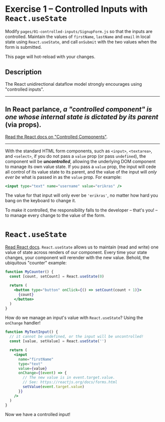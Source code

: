 
# Exercise 1 – Controlled Inputs with `React.useState`

Modify `pages/01-controlled-inputs/SignupForm.js` so that the inputs are controlled.
Maintain the values of `firstName`, `lastName` and `email` in local state using
`React.useState`, and call `onSubmit` with the two values when the form is submitted.

This page will hot-reload with your changes.

<SignupForm />

## Description

The React unidirectional dataflow model strongly encourages using "controlled inputs".

---

## In React parlance, _a "controlled component" is one whose internal state is dictated by its parent_ (via props).

[Read the React docs on
"Controlled Components"](https://reactjs.org/docs/forms.html#controlled-components).

---

With the standard HTML form components, such as `<input>`, `<textarea>`, and
`<select>`, if you do not pass a `value` prop (or pass `undefined`), the component
will be **_uncontrolled_**, allowing the underlying DOM component to manage its
own value state. If you pass a `value` prop, the input will cede all control of
its value state to its parent, and the value of the input will _only ever be_
what is passed in as the `value` prop. For example:

```jsx
<input type="text" name="username" value="erikras" />
```

The value for that input will only ever be `'erikras'`, no matter how hard you
bang on the keyboard to change it.

To make it controlled, the responsibility falls to the developer – that's you!
– to manage every change to the value of the form.

# `React.useState`

[Read React docs](https://reactjs.org/docs/hooks-reference.html#usestate).
`React.useState` allows us to maintain (read and write) one value of state
across renders of our component. Every time your state changes, your component
will rerender with the new value. Behold, the ubiquitous "counter" example:

```jsx
function MyCounter() {
  const [count, setCount] = React.useState(0)

  return (
    <button type="button" onClick={() => setCount(count + 1)}>
      {count}
    </button>
  )
}
```

How do we manage an input's value with `React.useState`? Using the
`onChange` handler!

```jsx
function MyTextInput() {
  // it cannot be undefined, or the input will be uncontrolled!
  const [value, setValue] = React.useState('')

  return (
    <input
      name="firstName"
      type="text"
      value={value}
      onChange={(event) => {
        // The new value is in event.target.value.
        // See: https://reactjs.org/docs/forms.html
        setValue(event.target.value)
      }}
    />
  )
}
```

Now we have a controlled input!
